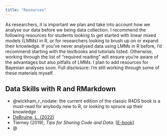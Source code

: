 ```yaml
---
title: "Resources"
---
```


As researchers, it is important we plan and take into account how we analyse our data before we being data collection. I recommend the following resources for students looking to get started with linear mixed models (LMMs) in R, or for researchers looking to brush up on or expand their knowledge. If you've never analysed data using LMMs in R before, I'd recommend starting with the textbooks and tutorials listed. Otherwise, working through the list of "required reading" will ensure you're aware of the advantages but also pitfalls of LMMs. I plan to add resources for Bayesian analyses soon. Full disclosure: I'm still working through some of these materials myself.

## Data Skills with R and RMarkdown

- @wickham_r_nodate: the current edition of the classic R4DS book is a must-read for anybody new to R, or looking to spruce up their knowledge
- [DeBruine, L. (2022)](https://debruine.github.io/data-code-tips/)
- Tierney (2019), *Tips for Sharing Code and Data.* [[E-book](https://njtierney.github.io/rmd4sci/)]
- @